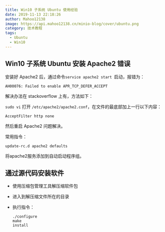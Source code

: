 ```yaml
---
title: Win10 子系统 Ubuntu 使用经验
date: 2019-11-13 22:18:26
author: Mahoo12138
image: https://api.mahoo12138.cn/minio-blog/cover/ubuntu.png
category: 技术教程
tags:
  - Ubuntu
  - Win10
---
```


## Win10 子系统 Ubuntu 安装 Apache2 错误

安装好 Apache2 后，通过命令`service apache2 start `启动，报错为：

```shell
AH00076: Failed to enable APR_TCP_DEFER_ACCEPT
```

解决办法在 stackoverflow 上有，方法如下：

`sudo vi` 打开 `/etc/apache2/apache2.conf`，在文件的最底部加上一行以下内容：

```
AcceptFilter http none
```

然后重启 Apache2 问题解决。

常用指令：

```shell
update-rc.d apache2 defaults
```

将apache2服务添加到自动启动程序组。

## 通过源代码安装软件

- 使用压缩包管理工具解压缩软件包

- 进入到解压缩文件所在的目录

- 执行指令：

  ```shell
  ./configure
  make
  install
  ```
